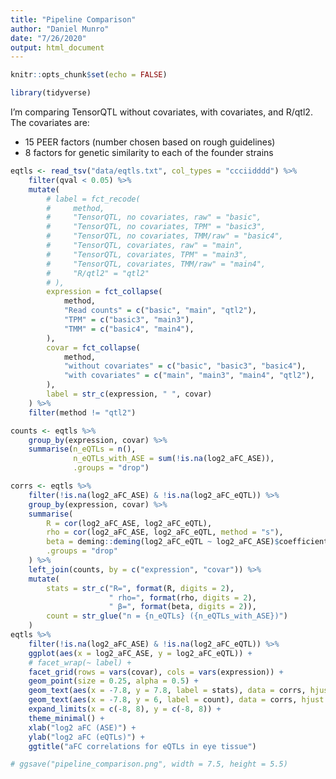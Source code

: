 ```yaml
---
title: "Pipeline Comparison"
author: "Daniel Munro"
date: "7/26/2020"
output: html_document
---
```


```r
knitr::opts_chunk$set(echo = FALSE)

library(tidyverse)
```

I'm comparing TensorQTL without covariates, with covariates, and R/qtl2. The covariates are:

- 15 PEER factors (number chosen based on rough guidelines)
- 8 factors for genetic similarity to each of the founder strains

```r
eqtls <- read_tsv("data/eqtls.txt", col_types = "ccciidddd") %>%
    filter(qval < 0.05) %>%
    mutate(
        # label = fct_recode(
        #     method,
        #     "TensorQTL, no covariates, raw" = "basic",
        #     "TensorQTL, no covariates, TPM" = "basic3",
        #     "TensorQTL, no covariates, TMM/raw" = "basic4",
        #     "TensorQTL, covariates, raw" = "main",
        #     "TensorQTL, covariates, TPM" = "main3",
        #     "TensorQTL, covariates, TMM/raw" = "main4",
        #     "R/qtl2" = "qtl2"
        # ),
        expression = fct_collapse(
            method,
            "Read counts" = c("basic", "main", "qtl2"),
            "TPM" = c("basic3", "main3"),
            "TMM" = c("basic4", "main4"),
        ),
        covar = fct_collapse(
            method,
            "without covariates" = c("basic", "basic3", "basic4"),
            "with covariates" = c("main", "main3", "main4", "qtl2"),
        ),
        label = str_c(expression, " ", covar)
    ) %>%
    filter(method != "qtl2")
```

```r
counts <- eqtls %>%
    group_by(expression, covar) %>%
    summarise(n_eQTLs = n(),
              n_eQTLs_with_ASE = sum(!is.na(log2_aFC_ASE)),
              .groups = "drop")

corrs <- eqtls %>%
    filter(!is.na(log2_aFC_ASE) & !is.na(log2_aFC_eQTL)) %>%
    group_by(expression, covar) %>%
    summarise(
        R = cor(log2_aFC_ASE, log2_aFC_eQTL),
        rho = cor(log2_aFC_ASE, log2_aFC_eQTL, method = "s"),
        beta = deming::deming(log2_aFC_eQTL ~ log2_aFC_ASE)$coefficients[2],
        .groups = "drop"
    ) %>%
    left_join(counts, by = c("expression", "covar")) %>%
    mutate(
        stats = str_c("R=", format(R, digits = 2),
                      " rho=", format(rho, digits = 2),
                      " β=", format(beta, digits = 2)),
        count = str_glue("n = {n_eQTLs} ({n_eQTLs_with_ASE})")
    )
eqtls %>%
    filter(!is.na(log2_aFC_ASE) & !is.na(log2_aFC_eQTL)) %>%
    ggplot(aes(x = log2_aFC_ASE, y = log2_aFC_eQTL)) +
    # facet_wrap(~ label) +
    facet_grid(rows = vars(covar), cols = vars(expression)) +
    geom_point(size = 0.25, alpha = 0.5) +
    geom_text(aes(x = -7.8, y = 7.8, label = stats), data = corrs, hjust = "left") +
    geom_text(aes(x = -7.8, y = 6, label = count), data = corrs, hjust = "left") +
    expand_limits(x = c(-8, 8), y = c(-8, 8)) +
    theme_minimal() +
    xlab("log2 aFC (ASE)") +
    ylab("log2 aFC (eQTLs)") +
    ggtitle("aFC correlations for eQTLs in eye tissue")

# ggsave("pipeline_comparison.png", width = 7.5, height = 5.5)
```
